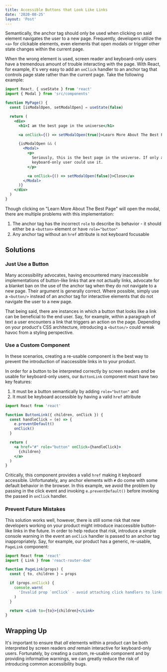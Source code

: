 ```yaml
---
title: Accessible Buttons that Look Like Links
date: '2020-08-25'
layout: 'Post'
---
```


Semantically, the anchor tag should only be used when clicking on said element navigates the user to a new page. Frequently, developers utilize the `<a>` for clickable elements, even elements that open modals or trigger other state changes within the current page.

When the wrong element is used, screen reader and keyboard-only users have a tremendous amount of trouble interacting with the page. With React, for example, it's very easy to add an `onClick` handler to an anchor tag that controls page state rather than the current page. Take the following example:

```jsx
import React, { useState } from 'react'
import { Modal } from 'src/components'

function MyPage() {
  const [isModalOpen, setModalOpen] = useState(false)

  return (
    <div>
      <h1>I am the best page in the universe</h1>

      <a onClick={() => setModalOpen(true)}>Learn More About The Best Page</a>

      {isModalOpen && (
        <Modal>
          <p>
            Seriously, this is the best page in the universe. If only a
            keyboard-only user could use it.
          </p>

          <a onClick={() => setModalOpen(false)}>Close</a>
        </Modal>
      )}
    </div>
  )
}
```

Though clicking on "Learn More About The Best Page" will open the modal, there are multiple problems with this implementation:

1. The anchor tag has the incorrect `role` to describe its behavior - it should either be a `<button>` element or have `role="button"`
2. Any anchor tag without an `href` attribute is not keyboard focusable

## Solutions

### Just Use a Button

Many accessibility advocates, having encountered many inaccessible implementations of button-like links that are not actually links, advocate for a blanket ban on the use of the anchor tag when they do not navigate to a new page. Their argument is generally correct. Where possible, simply use a `<button/>` instead of an anchor tag for interactive elements that do not navigate the user to a new page.

That being said, there are instances in which a button that looks like a link can be beneficial to the end user. Say, for example, within a paragraph of text a user encounters a link that triggers an action on the page. Depending on your product's CSS architecture, introducing a `<button/>` could wreak havoc from a styling perspective.

### Use a Custom Component

In these scenarios, creating a re-usable component is the best way to prevent the introduction of inaccessible links in to your product.

In order for a button to be interpreted correctly by screen readers _and_ be usable for keyboard-only users, our `ButtonLink` component must have two key features:

1. It must be a button semantically by adding `role="button"` and
2. It must be keyboard accessible by having a valid `href` attribute

```jsx
import React from 'react'

function ButtonLink({ children, onClick }) {
  const handleClick = (e) => {
    e.preventDefault()
    onClick()
  }

  return (
    <a href="#" role="button" onClick={handleClick}>
      {children}
    </a>
  )
}
```

Critically, this component provides a valid `href` making it keyboard accessible. Unfortunately, any anchor elements with `#` do come with some default behavior in the browser. In this example, we avoid the problem by passing in the click event and invoking `e.preventDefault()` before invoking the passed in `onClick` handler.

### Prevent Future Mistakes

This solution works well, however, there is still some risk that new developers working on your product might introduce inaccessible button-like links in the future. In order to help reduce that risk, introduce a simple console warning in the event an `onClick` handler is passed to an anchor tag inappropriately. Say, for example, our product has a generic, re-usable, `PageLink` component:

```jsx
import React from 'react'
import { Link } from 'react-router-dom'

function PageLink(props) {
  const { to, children } = props

  if (props.onClick) {
    console.warn(
      'Invalid prop `onClick` - avoid attaching click handlers to links. Use the `ButtonLink` component instead.'
    )
  }

  return <Link to={to}>{children}</Link>
}
```

## Wrapping Up

It's important to ensure that _all_ elements within a product can be both interpreted by screen readers _and_ remain interactive for keyboard-only users. Fortunately, by creating a custom, re-usable component and by providing informative warnings, we can greatly reduce the risk of introducing common accessibility bugs.
